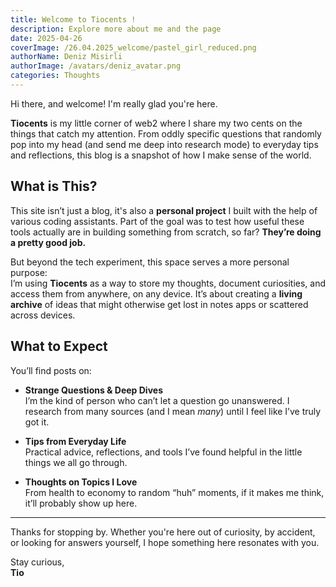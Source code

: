 ```yaml
---
title: Welcome to Tiocents !
description: Explore more about me and the page
date: 2025-04-26
coverImage: /26.04.2025_welcome/pastel_girl_reduced.png
authorName: Deniz Misirli
authorImage: /avatars/deniz_avatar.png
categories: Thoughts
---
```


Hi there, and welcome! I'm really glad you're here.

**Tiocents** is my little corner of web2 where I share my two cents on the things that catch my attention. From oddly specific questions that randomly pop into my head (and send me deep into research mode) to everyday tips and reflections, this blog is a snapshot of how I make sense of the world.

## What is This?

This site isn’t just a blog, it's also a **personal project** I built with the help of various coding assistants. Part of the goal was to test how useful these tools actually are in building something from scratch, so far? **They’re doing a pretty good job.**

But beyond the tech experiment, this space serves a more personal purpose:  
I’m using **Tiocents** as a way to store my thoughts, document curiosities, and access them from anywhere, on any device. It’s about creating a **living archive** of ideas that might otherwise get lost in notes apps or scattered across devices.

## What to Expect

You’ll find posts on:

- **Strange Questions & Deep Dives**  
  I’m the kind of person who can’t let a question go unanswered. I research from many sources (and I mean _many_) until I feel like I’ve truly got it.

- **Tips from Everyday Life**  
  Practical advice, reflections, and tools I’ve found helpful in the little things we all go through.

- **Thoughts on Topics I Love**  
  From health to economy to random “huh” moments, if it makes me think, it’ll probably show up here.

---

Thanks for stopping by. Whether you're here out of curiosity, by accident, or looking for answers yourself, I hope something here resonates with you.

Stay curious,  
**Tio**

